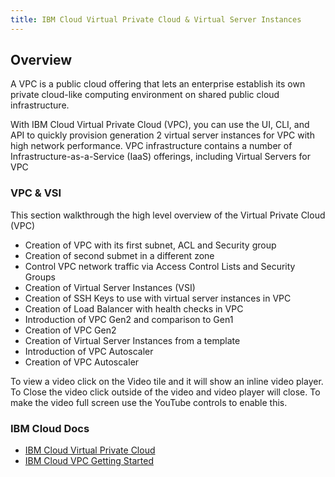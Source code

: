 ```yaml
---
title: IBM Cloud Virtual Private Cloud & Virtual Server Instances
---
```


## Overview
A VPC is a public cloud offering that lets an enterprise establish its own private cloud-like computing environment on shared public cloud infrastructure. 

With IBM Cloud Virtual Private Cloud (VPC), you can use the UI, CLI, and API to quickly provision generation 2 virtual server instances for VPC with high network performance. VPC infrastructure contains a number of Infrastructure-as-a-Service (IaaS) offerings, including Virtual Servers for VPC

### VPC & VSI

This section walkthrough the high level overview of the Virtual Private Cloud (VPC)

- Creation of VPC with its first subnet, ACL and Security group
- Creation of second submet in a different zone
- Control VPC network traffic via Access Control Lists and Security Groups
- Creation of Virtual Server Instances (VSI)
- Creation of SSH Keys to use with virtual server instances in VPC
- Creation of Load Balancer with health checks in VPC
- Introduction of VPC Gen2 and comparison to Gen1
- Creation of VPC Gen2
- Creation of Virtual Server Instances from a template
- Introduction of VPC Autoscaler
- Creation of VPC Autoscaler 

To view a video click on the Video tile and it will show an inline video player. To Close the video click outside of the video and video player will close. To make the video full screen use the YouTube controls to enable this.

<VideoTile content="vpc" tileColor="bx--article-card--ibm">
</VideoTile>

### IBM Cloud Docs
- [IBM Cloud Virtual Private Cloud](https://cloud.ibm.com/docs/vpc?topic=vpc-getting-started)
- [IBM Cloud VPC Getting Started](https://www.ibm.com/cloud/learn/vpc)

